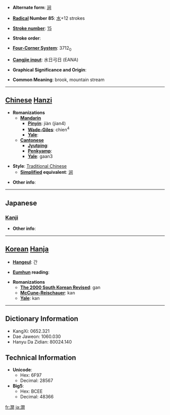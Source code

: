 * '''Alternate form''': [[涧]]

* '''[[Wiktionary:Chinese radical index| Radical]] Number 85''': [[Wiktionary:Chinese radical index 水|水]]+12 strokes

* '''[[Wiktionary:Chinese total strokes index|Stroke number]]''': [[Wiktionary:Chinese total strokes index 15|15]]

* '''Stroke order''': 

* '''[[Wiktionary:Chinese four corner index|Four-Corner System]]''': 3712<sub>0</sub>

* '''[[Wiktionary:Chinese Cangjie index|Cangjie input]]''': 水日弓日 (EANA)

* '''Graphical Significance and Origin''': 

* '''Common Meaning''': brook, mountain stream

----

== [[Chinese]] [[Hanzi]] ==

* '''Romanizations'''
** '''[[Mandarin]]'''
*** '''[[Pinyin]]''': jiàn (jian4)
*** '''[[Wade-Giles]]''': chien<sup>4</sup>
*** '''[[Yale]]''': 
** '''[[Cantonese]]'''
*** '''[[Jyutping]]''':
*** '''[[Penkyamp]]''': 
*** '''[[Yale]]''': gaan3

* '''Style''': [[Traditional Chinese]] 
** '''[[Simplified Chinese|Simplified]] equivalent''': [[涧]]

* '''Other info''': 

----

==Japanese==
===[[Kanji]]===
{{kanji|on readings=[[かん]] (kan), [[けん]] (ken)|kun readings=[[たに]] (tani), [[たにみず]] (tanimizu)}}

* '''Other info''':  

----

== [[Korean]] [[Hanja]] ==

* '''[[Hangeul]]''': 간

* '''[[Eumhun]] reading''': 

* '''Romanizations'''
** '''[[The 2000 South Korean Revised Romanization|The 2000 South Korean Revised]]''': gan
** '''[[McCune-Reischauer]]''': kan
** '''[[Yale]]''': kan

----

== Dictionary Information ==

* KangXi: 0652.321
* Dae Jaweon: 1060.030
* Hanyu Da Zidian: 80024.140

== Technical Information ==

* '''Unicode''':
** Hex: 6F97
** Decimal: 28567
* '''Big5''':
** Hex: BCEE
** Decimal: 48366

[[fr:澗]]
[[ja:澗]]